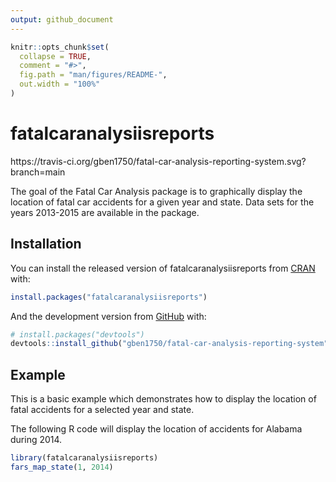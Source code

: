 ```yaml
---
output: github_document
---
```


<!-- README.md is generated from README.Rmd. Please edit that file -->

```r
knitr::opts_chunk$set(
  collapse = TRUE,
  comment = "#>",
  fig.path = "man/figures/README-",
  out.width = "100%"
)
```

# fatalcaranalysiisreports

<!-- badges: start -->
https://travis-ci.org/gben1750/fatal-car-analysis-reporting-system.svg?branch=main
<!-- badges: end -->

The goal of the Fatal Car Analysis package is to graphically display the location of fatal car accidents for a given year and state. Data sets for the years 2013-2015 are available in the package.

## Installation

You can install the released version of fatalcaranalysiisreports from [CRAN](https://CRAN.R-project.org) with:

``` r
install.packages("fatalcaranalysiisreports")
```

And the development version from [GitHub](https://github.com/) with:

``` r
# install.packages("devtools")
devtools::install_github("gben1750/fatal-car-analysis-reporting-system")
```
## Example

This is a basic example which demonstrates how to display the location of fatal accidents for a selected year and state.

The following R code will display the location of accidents for Alabama during 2014.

```r
library(fatalcaranalysiisreports)
fars_map_state(1, 2014)
```
